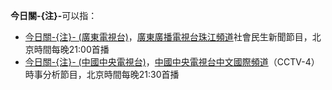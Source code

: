 '''今日關-{注}-'''可以指：
* [[今日關注_(廣東電視台)|今日關-{注}- (廣東電視台)]]，[[广东广播电视台珠江频道|廣東廣播電視台珠江頻道]]社會民生新聞節目，北京時間每晚21:00首播
* [[今日關注_(中國中央電視台)|今日關-{注}- (中國中央電視台)]]，[[中國中央電視台中文國際頻道|中國中央電視台中文國際頻道]]（CCTV-4）時事分析節目，北京時間每晚21:30首播
{{disambig|Cat=四字作品消歧義}}